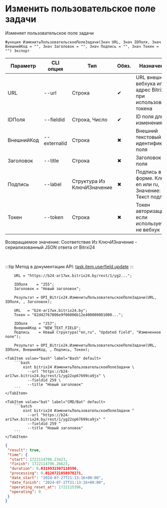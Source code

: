 ﻿---
sidebar_position: 3
---


# Изменить пользовательское поле задачи
 Изменяет пользовательское поле задачи



`Функция ИзменитьПользовательскоеПолеЗадачи(Знач URL, Знач IDПоля, Знач ВнешнийКод = "", Знач Заголовок = "", Знач Подпись = "", Знач Токен = "") Экспорт`

  | Параметр | CLI опция | Тип | Обяз. | Назначение |
  |-|-|-|-|-|
  | URL | --url | Строка | &#x2714; | URL внешнего вебхука или адрес Bitrix24 при использовании токена |
  | IDПоля | --fieldid | Строка, Число | &#x2714; | ID поля для изменения |
  | ВнешнийКод | --externalid | Строка | &#x2716; | Внешний текстовый идентификатор поля |
  | Заголовок | --title | Строка | &#x2716; | Заголовок поля |
  | Подпись | --label | Структура Из КлючИЗначение | &#x2716; | Подпись в форме. Ключ: en или ru, Значение: Текст подписи |
  | Токен | --token | Строка | &#x2716; | Токен авторизации, если используется не вебхук |

  
  Возвращаемое значение:   Соответствие Из КлючИЗначение - сериализованный JSON ответа от Bitrxi24

<br/>

:::tip
Метод в документации API: [task.item.userfield.update](https://dev.1c-bitrix.ru/rest_help/tasks/task/userfield/update.php)
:::
<br/>


```bsl title="Пример использования для 1С:Предприятие/OneScript"
    URL = "https://b24-ar17wx.bitrix24.by/rest/1/yg2...";

    IDПоля    = "255";
    Заголовок = "Новый заголовок";

    Результат = OPI_Bitrix24.ИзменитьПользовательскоеПолеЗадачи(URL, IDПоля, , Заголовок);

    URL   = "b24-ar17wx.bitrix24.by";
    Токен = "82d42767006e9f06006b12e400000001000...";

    IDПоля     = "257";
    ВнешнийКод = "NEW_TEXT_FIELD";
    Подпись    = Новый Структура("en,ru", "Updated field", "Измененное поле");

    Результат = OPI_Bitrix24.ИзменитьПользовательскоеПолеЗадачи(URL, IDПоля, ВнешнийКод, , Подпись, Токен);
```
    

 <Tabs>
  
    <TabItem value="bash" label="Bash" default>
        ```bash
            oint bitrix24 ИзменитьПользовательскоеПолеЗадачи \
              --url "https://b24-ar17wx.bitrix24.by/rest/1/yg22op67699ca9jx" \
              --fieldid 259 \
              --title "Новый заголовок"
        ```
    </TabItem>
  
    <TabItem value="bat" label="CMD/Bat" default>
        ```batch
            oint bitrix24 ИзменитьПользовательскоеПолеЗадачи ^
              --url "https://b24-ar17wx.bitrix24.by/rest/1/yg22op67699ca9jx" ^
              --fieldid 259 ^
              --title "Новый заголовок"
        ```
    </TabItem>
</Tabs>


```json title="Результат"
{
 "result": true,
 "time": {
  "start": 1722114796.23423,
  "finish": 1722114796.26623,
  "duration": 0.0319931507110596,
  "processing": 0.0126721858978271,
  "date_start": "2024-07-27T21:13:16+00:00",
  "date_finish": "2024-07-27T21:13:16+00:00",
  "operating_reset_at": 1722115396,
  "operating": 0
 }
}
```
